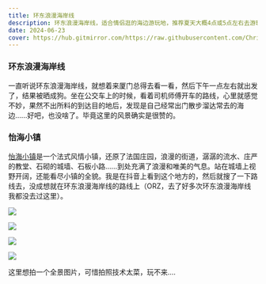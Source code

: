 ```yaml
---
title: 环东浪漫海岸线
description: 环东浪漫海岸线，适合情侣逛的海边游玩地，推荐夏天大概4点或5点左右去游玩，这个时候天气不热，海风舒适。
date: 2024-06-23
cover: https://hub.gitmirror.com/https://raw.githubusercontent.com/Chrismax-Merry/Image-Logs/main/xm/19700101000030.jpg
---
```




### 环东浪漫海岸线

一直听说环东浪漫海岸线，就想着来厦门总得去看一看，然后下午一点左右就出发了，结果被晒成狗。坐在公交车上的时候，看着司机师傅开车的路线，心里就感觉不妙，果然不出所料的到达目的地后，发现是自己经常出门散步溜达常去的海边......好吧，也没啥了。毕竟这里的风景确实是很赞的。

### 怡海小镇

[怡海小镇](https://www.720yun.com/t/9cvk6e8wzpe?scene_id=99082956)是一个法式风情小镇，还原了法国庄园，浪漫的街道，潺潺的流水、庄严的教堂、石砌的城墙、石板小路……到处充满了浪漫和唯美的气息。站在城墙上视野开阔，还能看尽小镇的全貌。我是在抖音上看到这个地方的，然后就搜了一下路线去，没成想就在环东浪漫海岸线的路线上（ORZ，去了好多次环东浪漫海岸线我都没去过这里）。

![](https://hub.gitmirror.com/https://raw.githubusercontent.com/Chrismax-Merry/Image-Logs/main/xm/19700101000000.jpg)

![](https://hub.gitmirror.com/https://raw.githubusercontent.com/Chrismax-Merry/Image-Logs/main/xm/19700101000010.jpg)

![](https://hub.gitmirror.com/https://raw.githubusercontent.com/Chrismax-Merry/Image-Logs/main/xm/19700101000030.jpg)

![](https://hub.gitmirror.com/https://raw.githubusercontent.com/Chrismax-Merry/Image-Logs/main/xm/19700101000040.jpg)


这里想拍一个全景图片，可惜拍照技术太菜，玩不来....

<PannellumIframe src="https://hub.gitmirror.com/https://raw.githubusercontent.com/Chrismax-Merry/Image-Logs/main/xm/19700101000100.webp" />
